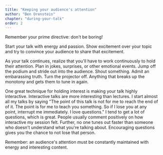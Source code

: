 ```yaml
---
title: "Keeping your audience's attention"
author: "Ben Orenstein"
chapter: "during-your-talk"
order: 2
---
```


Remember your prime directive: don't be boring!

Start your talk with energy and passion. Show excitement over your topic and try to convince your audience to share that excitement.

As your talk continues, realize that you'll have to work continuously to hold their attention. Plan in jokes, surprises, or other emotional events. Jump off the podium and stride out into the audience. Shout something. Admit an embarassing truth. Turn the projector off. Anything that breaks up the monotony and gets them to tune in again.

One great technique for holding interest is making your talk highly interactive. Interactive talks are more interesting than lectures. I start almost all my talks by saying "The point of this talk is not for me to reach the end of of it. The point is for me to teach you something. So if I lose you at any point, interrupt me immediately. I love questions." I tend to get a lot of questions, which is great. People usually comment positively on how interactive my session felt. Further, no one tunes out faster than someone who doesn't understand what you're talking about. Encouraging questions gives you the chance to not lose that person.

Remember: an audience's attention must be constantly maintained with energy and interesting content.
